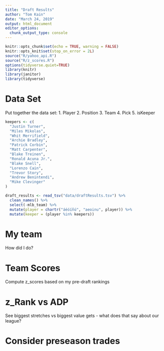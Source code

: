 ```yaml
---
title: "Draft Results"
author: "Tom Kain"
date: "March 24, 2019"
output: html_document
editor_options: 
  chunk_output_type: console
---
```


```r
knitr::opts_chunk$set(echo = TRUE, warning = FALSE)
knitr::opts_knit$set(stop_on_error = 2L)
source("R/yahoo_api.R")
source("R/z_scores.R")
options(tidyverse.quiet=TRUE)
library(knitr)
library(janitor)
library(tidyverse)
```

# Data Set
Put together the data set:
1. Player
2. Position
3. Team
4. Pick
5. isKeeper

```r
keepers <- c(
  "Justin Turner",
  "Miles Mikolas",
  "Whit Merrifield",
  "Archie Bradley",
  "Patrick Corbin",
  "Matt Carpenter",
  "Blake Treinen",
  "Ronald Acuna Jr.",
  "Blake Snell",
  "Lorenzo Cain",
  "Trevor Story",
  "Andrew Benintendi",
  "Mike Clevinger"
)

draft_results <- read_tsv("data/draftResults.tsv") %>%  
  clean_names() %>% 
  select(-mlb_team) %>%
  mutate(player = chartr("áéóíñú", "aeoinu", player)) %>% 
  mutate(keeper = (player %in% keepers)) 


```

# My team
How did I do? 

# Team Scores
Compute z_scores based on my pre-draft rankings

# z_Rank vs ADP
See biggest stretches vs biggest value gets - what does that say about our league?

# Consider preseason trades